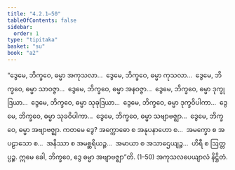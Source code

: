 ```yaml
---
title: "4.2.1–50"
tableOfContents: false
sidebar:
  order: 1
type: "tipitaka"
basket: "su"
book: "a2"
---
```



<DynamicBreadcrumb />

<Division number="191–200" book="a2" e="ch" v="15">

<Paragraph number="287" book="a2">
“ဒွေမေ, ဘိက္ခဝေ, ဓမ္မာ အကုသလာ…  ဒွေမေ, ဘိက္ခဝေ, ဓမ္မာ ကုသလာ…  ဒွေမေ, ဘိက္ခဝေ, ဓမ္မာ သာဝဇ္ဇာ…  ဒွေမေ, ဘိက္ခဝေ, ဓမ္မာ အနဝဇ္ဇာ…  ဒွေမေ, ဘိက္ခဝေ, ဓမ္မာ ဒုက္ခုဒြယာ…  ဒွေမေ, ဘိက္ခဝေ, ဓမ္မာ သုခုဒြယာ…  ဒွေမေ, ဘိက္ခဝေ, ဓမ္မာ ဒုက္ခဝိပါကာ…  ဒွေမေ, ဘိက္ခဝေ, ဓမ္မာ သုခဝိပါကာ…  ဒွေမေ, ဘိက္ခဝေ, ဓမ္မာ သဗျာဗဇ္ဈာ…  ဒွေမေ, ဘိက္ခဝေ, ဓမ္မာ အဗျာဗဇ္ဈာ. ကတမေ ဒွေ? အက္ကောဓော စ အနုပနာဟော စ…  အမက္ခော စ အပဠာသော စ…  အနိဿာ စ အမစ္ဆရိယဉ္စ…  အမာယာ စ အသာဌေယျဉ္စ…  ဟိရီ စ ဩတ္တပ္ပဉ္စ. ဣမေ ခေါ, ဘိက္ခဝေ, ဒွေ ဓမ္မာ အဗျာဗဇ္ဈာ”တိ. (1–50)

</Paragraph>
</Division>

<Paragraph number="288" type="center" book="a2">
အကုသလပေယျာလံ နိဋ္ဌိတံ.
</Paragraph>